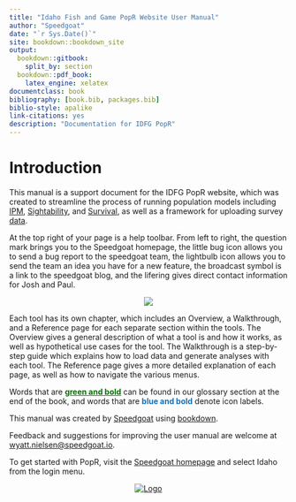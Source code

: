 ```yaml
---
title: "Idaho Fish and Game PopR Website User Manual"
author: "Speedgoat"
date: "`r Sys.Date()`"
site: bookdown::bookdown_site
output:
  bookdown::gitbook:
    split_by: section
  bookdown::pdf_book:
    latex_engine: xelatex
documentclass: book
bibliography: [book.bib, packages.bib]
biblio-style: apalike
link-citations: yes
description: "Documentation for IDFG PopR"
---
```


# Introduction

This manual is a support document for the IDFG PopR website, which was created to streamline the process of running population models including [IPM](#ipm), [Sightability](#sight), and [Survival](#surv), as well as a framework for uploading survey [data](#de).

At the top right of your page is a help toolbar. From left to right, the question mark brings you to the Speedgoat homepage, the little bug icon allows you to send a bug report to the speedgoat team, the lightbulb icon allows you to send the team an idea you have for a new feature, the broadcast symbol is a link to the speedgoat blog, and the lifering gives direct contact information for Josh and Paul.

<center>![](./www/index_walk1.png)</center>

Each tool has its own chapter, which includes an Overview, a Walkthrough, and a Reference page for each separate section within the tools. The Overview gives a general description of what a tool is and how it works, as well as hypothetical use cases for the tool. The Walkthrough is a step-by-step guide which explains how to load data and generate analyses with each tool. The Reference page gives a more detailed explanation of each page, as well as how to navigate the various menus.

Words that are [<b>green and bold</b>](#gl){style="color: #086e04;"} can be found in our glossary section at the end of the book, and words that are [<b>blue and bold</b>]{style="color: #196eb0;"} denote icon labels.

This manual was created by [Speedgoat](https://www.speedgoat.io) using [bookdown](https://bookdown.org/).

Feedback and suggestions for improving the user manual are welcome at [wyatt.nielsen\@speedgoat.io](mailto:wyatt.nielsen@speedgoat.io?cc=josh.nowak@speedgoat.io&subject=PopR%20Documentation%20Feedback).

To get started with PopR, visit the [Speedgoat homepage](https://www.speedgoat.io/) and select Idaho from the login menu.

<center>[![Logo](./www/spdgt_logo.png)](https://www.speedgoat.io)</center>
